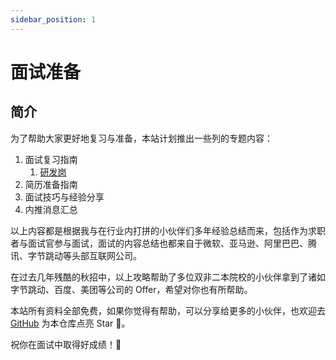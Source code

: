 ```yaml
---
sidebar_position: 1
---
```



# 面试准备

## 简介

为了帮助大家更好地复习与准备，本站计划推出一些列的专题内容：

1. 面试复习指南
    1. [研发岗](/docs/interview/develop-roadmap)
2. 简历准备指南
3. 面试技巧与经验分享
4. 内推消息汇总

以上内容都是根据我与在行业内打拼的小伙伴们多年经验总结而来，包括作为<HighPriorityTag>求职者</HighPriorityTag>与<HighPriorityTag>面试官</HighPriorityTag>参与面试，面试的内容总结也都来自于<HighPriorityTag>微软</HighPriorityTag>、<HighPriorityTag>亚马逊</HighPriorityTag>、<HighPriorityTag>阿里巴巴</HighPriorityTag>、<HighPriorityTag>腾讯</HighPriorityTag>、<HighPriorityTag>字节跳动</HighPriorityTag>等头部互联网公司。

在过去几年残酷的秋招中，以上攻略帮助了多位双非二本院校的小伙伴拿到了诸如<HighPriorityTag>字节跳动</HighPriorityTag>、<HighPriorityTag>百度</HighPriorityTag>、<HighPriorityTag>美团</HighPriorityTag>等公司的 Offer，希望对你也有所帮助。

本站所有资料全部免费，如果你觉得有帮助，可以分享给更多的小伙伴，也欢迎去 [GitHub](https://github.com/loveorange/coding101) 为本仓库点亮 Star 🌟。

祝你在面试中取得好成绩！🚀